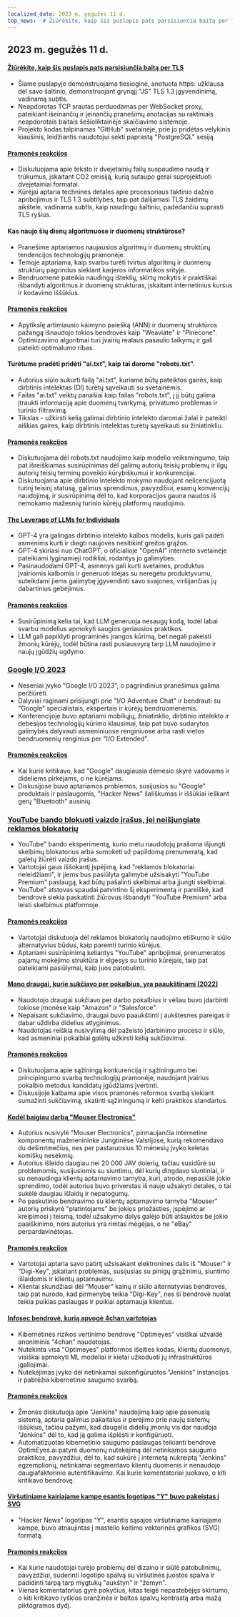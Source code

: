 ```yaml
---
localized_date: 2023 m. gegužės 11 d.
top_news: '# Žiūrėkite, kaip šis puslapis pats parsisiunčia baitą per TLS'
---
```


## 2023 m. gegužės 11 d.

#### [Žiūrėkite, kaip šis puslapis pats parsisiunčia baitą per TLS](https://subtls.pages.dev/)

- Šiame puslapyje demonstruojama tiesioginė, anotuota https: užklausa dėl savo šaltinio, demonstruojant grynąjį "JS" TLS 1.3 įgyvendinimą, vadinamą subtls.
- Neapdorotas TCP srautas perduodamas per WebSocket proxy, pateikiant išeinančių ir įeinančių pranešimų anotacijas su raktiniais neapdorotais baitais šešioliktainėje skaičiavimo sistemoje.
- Projekto kodas talpinamas "GitHub" svetainėje, prie jo pridėtas velykinis kiaušinis, leidžiantis naudotojui sekti paprastą "PostgreSQL" sesiją.

#### [Pramonės reakcijos](http://news.ycombinator.com/item?id=35884437)

- Diskutuojama apie teksto ir dvejetainių failų suspaudimo naudą ir trūkumus, įskaitant CO2 emisiją, kurią sutaupo gerai suprojektuoti dvejetainiai formatai.
- Kūrėjai aptaria technines detales apie procesoriaus taktinio dažnio apribojimus ir TLS 1.3 subtilybes, taip pat dalijamasi TLS žaidimų aikštele, vadinama subtls, kaip naudingu šaltiniu, padedančiu suprasti TLS ryšius.

#### Kas naujo šių dienų algoritmuose ir duomenų struktūrose?

- Pranešime aptariamos naujausios algoritmų ir duomenų struktūrų tendencijos technologijų pramonėje.
- Temoje aptariama, kaip svarbu turėti tvirtus algoritmų ir duomenų struktūrų pagrindus siekiant karjeros informatikos srityje.
- Bendruomenė pateikia naudingų išteklių, skirtų mokytis ir praktiškai išbandyti algoritmus ir duomenų struktūras, įskaitant internetinius kursus ir kodavimo iššūkius.

#### [Pramonės reakcijos](http://news.ycombinator.com/item?id=35886900)

- Apytikslę artimiausio kaimyno paiešką (ANN) ir duomenų struktūros pažangą išnaudojo tokios bendrovės kaip "Weaviate" ir "Pinecone".
- Optimizavimo algoritmai turi įvairių realaus pasaulio taikymų ir gali pateikti optimalumo ribas.

#### Turėtume pradėti pridėti "ai.txt", kaip tai darome "robots.txt".

- Autorius siūlo sukurti failą "ai.txt", kuriame būtų pateiktos gairės, kaip dirbtinis intelektas (DI) turėtų sąveikauti su svetainėmis.
- Failas "ai.txt" veiktų panašiai kaip failas "robots.txt", į jį būtų galima įtraukti informaciją apie duomenų tvarkymą, privatumo problemas ir turinio filtravimą.
- Tikslas - užkirsti kelią galimai dirbtinio intelekto daromai žalai ir pateikti aiškias gaires, kaip dirbtinis intelektas turėtų sąveikauti su žiniatinkliu.

#### [Pramonės reakcijos](http://news.ycombinator.com/item?id=35886288)

- Diskutuojama dėl robots.txt naudojimo kaip modelio veiksmingumo, taip pat išreiškiamas susirūpinimas dėl galimų autorių teisių problemų ir ilgų autorių teisių terminų poveikio kūrybiškumui ir konkurencijai.
- Diskutuojama apie dirbtinio intelekto mokymo naudojant nelicencijuotą turinį teisinį statusą, galimus sprendimus, pavyzdžiui, esamų konvencijų naudojimą, ir susirūpinimą dėl to, kad korporacijos gauna naudos iš nemokamo mažesnių turinio kūrėjų platformų naudojimo.

#### [The Leverage of LLMs for Individuals](https://mazzzystar.github.io/2023/05/10/LLM-for-individual/)

- GPT-4 yra galingas dirbtinio intelekto kalbos modelis, kuris gali padėti asmenims kurti ir diegti naujoves nesitikint greitos grąžos.
- GPT-4 skiriasi nuo ChatGPT, o oficialioje "OpenAI" interneto svetainėje pateikiami lyginamieji rodikliai, rodantys jo galimybes.
- Pasinaudodami GPT-4, asmenys gali kurti svetaines, produktus įvairiomis kalbomis ir generuoti idėjas su neregėtu produktyvumu, suteikdami jiems galimybę įgyvendinti savo svajones, viršijančias jų dabartinius gebėjimus.

#### [Pramonės reakcijos](http://news.ycombinator.com/item?id=35885797)

- Susirūpinimą kelia tai, kad LLM generuoja nesaugų kodą, todėl labai svarbu modelius apmokyti saugios geriausios praktikos.
- LLM gali papildyti programinės įrangos kūrimą, bet negali pakeisti žmonių kūrėjų, todėl būtina rasti pusiausvyrą tarp LLM naudojimo ir naujų įgūdžių ugdymo.

### [Google I/O 2023](https://io.google/2023/)

- Neseniai įvyko "Google I/O 2023", o pagrindinius pranešimus galima peržiūrėti.
- Dalyviai raginami prisijungti prie "I/O Adventure Chat" ir bendrauti su "Google" specialistais, ekspertais ir kūrėjų bendruomenėmis.
- Konferencijoje buvo aptariami mobiliųjų, žiniatinklio, dirbtinio intelekto ir debesijos technologijų kūrimo klausimai, taip pat buvo sudarytos galimybės dalyvauti asmeniniuose renginiuose arba rasti vietos bendruomenių renginius per "I/O Extended".

#### [Pramonės reakcijos](http://news.ycombinator.com/item?id=35886559)

- Kai kurie kritikavo, kad "Google" daugiausia dėmesio skyrė vadovams ir dideliems pirkėjams, o ne kūrėjams.
- Diskusijose buvo aptariamos problemos, susijusios su "Google" produktais ir paslaugomis, "Hacker News" šališkumas ir iššūkiai ieškant gerų "Bluetooth" ausinių.

### [YouTube bando blokuoti vaizdo įrašus, jei neišjungiate reklamos blokatorių](https://www.bleepingcomputer.com/news/technology/youtube-tests-blocking-videos-unless-you-disable-ad-blockers/)

- YouTube" bando eksperimentą, kurio metu naudotojų prašoma išjungti skelbimų blokatorius arba sumokėti už papildomą prenumeratą, kad galėtų žiūrėti vaizdo įrašus.
- Vartotojai gaus iššokantį įspėjimą, kad "reklamos blokatoriai neleidžiami", ir jiems bus pasiūlyta galimybė užsisakyti "YouTube Premium" paslaugą, kad būtų pašalinti skelbimai arba įjungti skelbimai.
- YouTube" atstovas spaudai patvirtino šį eksperimentą ir pareiškė, kad bendrovė siekia paskatinti žiūrovus išbandyti "YouTube Premium" arba leisti skelbimus platformoje.

#### [Pramonės reakcijos](http://news.ycombinator.com/item?id=35892512)

- Vartotojai diskutuoja dėl reklamos blokatorių naudojimo etiškumo ir siūlo alternatyvius būdus, kaip paremti turinio kūrėjus.
- Aptariami susirūpinimą keliantys "YouTube" apribojimai, prenumeratos pajamų mokėjimo struktūra ir elgesys su turinio kūrėjais, taip pat pateikiami pasiūlymai, kaip juos patobulinti.

#### [Mano draugai, kurie sukčiavo per pokalbius, yra paaukštinami (2022)](https://www.teamblind.com/post/My-friends-who-cheated-in-interviews-are-getting-promoted-😡😡😡😡-XnYM4nLs)

- Naudotojo draugai sukčiavo per darbo pokalbius ir vėliau buvo įdarbinti tokiose įmonėse kaip "Amazon" ir "Salesforce".
- Nepaisant sukčiavimo, draugai buvo paaukštinti į aukštesnes pareigas ir dabar uždirba didelius atlyginimus.
- Naudotojas reiškia nusivylimą dėl pažeisto įdarbinimo proceso ir siūlo, kad asmeniniai pokalbiai galėtų užkirsti kelią sukčiavimui.

#### [Pramonės reakcijos](http://news.ycombinator.com/item?id=35885342)

- Diskutuojama apie sąžiningą konkurenciją ir sąžiningumo bei principingumo svarbą technologijų pramonėje, naudojant įvairius pokalbio metodus kandidatų įgūdžiams įvertinti.
- Diskusijoje kalbama apie visos pramonės reformos svarbą siekiant sumažinti sukčiavimą, skatinti sąžiningumą ir kelti praktikos standartus.

#### [Kodėl baigiau darbą "Mouser Electronics"](https://lcamtuf.substack.com/p/why-im-done-with-mouser-electronics)

- Autorius nusivylė "Mouser Electronics", pirmaujančia internetine komponentų mažmenininke Jungtinėse Valstijose, kurią rekomendavo du dešimtmečius, nes per pastaruosius 10 mėnesių įvyko keletas komiškų nesėkmių.
- Autorius išleido daugiau nei 20 000 JAV dolerių, tačiau susidūrė su problemomis, susijusiomis su siuntimu, dėl kurių dingdavo siuntiniai, ir su nenaudinga klientų aptarnavimo tarnyba, kuri, atrodo, nepasiūlė jokio sprendimo, todėl autorius buvo priverstas iš naujo užsakyti detales, o tai sukėlė daugiau išlaidų ir nepatogumų.
- Po paskutinio bendravimo su klientų aptarnavimo tarnyba "Mouser" autorių priskyrė "platintojams" be jokios priežasties, įspėjimo ar kreipimosi į teismą, todėl užsakymo dalys galėjo būti atšauktos be jokio paaiškinimo, nors autorius yra rimtas mėgėjas, o ne "eBay" perpardavinėtojas.

#### [Pramonės reakcijos](http://news.ycombinator.com/item?id=35892246)

- Vartotojai aptaria savo patirtį užsisakant elektronines dalis iš "Mouser" ir "Digi-Key", įskaitant problemas, susijusias su pinigų grąžinimu, siuntimo išlaidomis ir klientų aptarnavimu.
- Klientai skundžiasi dėl "Mouser" kainų ir siūlo alternatyvias bendroves, taip pat nurodo, kad pirmenybę teikia "Digi-Key", nes ši bendrovė nuolat teikia puikias paslaugas ir puikiai aptarnauja klientus.

#### [Infosec bendrovė, kurią apvogė 4chan vartotojas](https://maia.crimew.gay/posts/optimeyes-leak/)

- Kibernetinės rizikos vertinimo bendrovę "Optimeyes" visiškai užvaldė anoniminis "4chan" naudotojas.
- Nutekinta visa "Optimeyes" platformos išeities kodas, klientų duomenys, visiškai apmokyti ML modeliai ir kietai užkoduoti jų infrastruktūros įgaliojimai.
- Nutekėjimas įvyko dėl netinkamai sukonfigūruotos "Jenkins" instancijos ir pabrėžia kibernetinio saugumo svarbą.

#### [Pramonės reakcijos](http://news.ycombinator.com/item?id=35888509)

- Žmonės diskutuoja apie "Jenkins" naudojimą kaip apie pasenusią sistemą, aptaria galimus pakaitalus ir perėjimo prie naujų sistemų iššūkius, tačiau pažymi, kad daugelis didelių įmonių vis dar naudoja "Jenkins" dėl to, kad ją galima išplėsti ir konfigūruoti.
- Automatizuotas kibernetinio saugumo paslaugas teikianti bendrovė OptimEyes.ai patyrė duomenų nutekėjimą dėl netinkamos saugumo praktikos, pavyzdžiui, dėl to, kad sukūrė į internetą nukreiptą "Jenkins" egzempliorių, netinkamai segmentavo klientų duomenis ir nenaudojo daugiafaktorinio autentifikavimo. Kai kurie komentatoriai juokavo, o kiti kritikavo bendrovę.

#### [Viršutiniame kairiajame kampe esantis logotipas "Y" buvo pakeistas į SVG](https://news.ycombinator.com/y18.svg)

- "Hacker News" logotipas "Y", esantis sąsajos viršutiniame kairiajame kampe, buvo atnaujintas į mastelio keitimo vektorinės grafikos (SVG) formatą.

#### [Pramonės reakcijos](http://news.ycombinator.com/item?id=35894326)

- Kai kurie naudotojai turėjo problemų dėl dizaino ir siūlė patobulinimų, pavyzdžiui, suderinti logotipo spalvą su viršutinės juostos spalva ir padidinti tarpą tarp mygtukų "aukštyn" ir "žemyn".
- Vienas komentatorius gyrė pokyčius, kitas teigė nepastebėjęs skirtumo, o kiti kritikavo ryškios oranžinės ir baltos spalvų kontrastą arba mažą piktogramos dydį.
